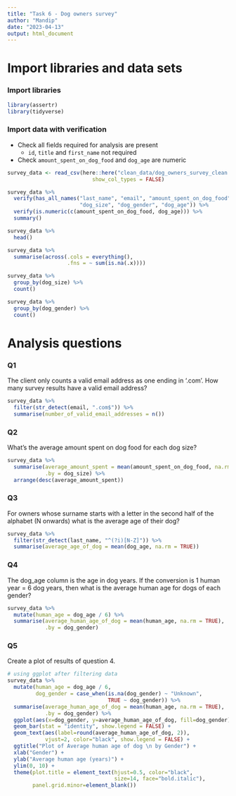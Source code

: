 ```yaml
---
title: "Task 6 - Dog owners survey"
author: "Mandip"
date: "2023-04-13"
output: html_document
---
```


# Import libraries and data sets

### Import libraries

```r
library(assertr)
library(tidyverse)
```

### Import data with verification

- Check all fields required for analysis are present
  - `id`, `title` and `first_name` not required

- Check `amount_spent_on_dog_food` and `dog_age` are numeric

```r
survey_data <- read_csv(here::here("clean_data/dog_owners_survey_clean.csv"),
                           show_col_types = FALSE)

survey_data %>% 
  verify(has_all_names("last_name", "email", "amount_spent_on_dog_food",
                       "dog_size", "dog_gender", "dog_age")) %>% 
  verify(is.numeric(c(amount_spent_on_dog_food, dog_age))) %>%
  summary()
```

```r
survey_data %>% 
  head()

survey_data %>% 
  summarise(across(.cols = everything(),
                   .fns = ~ sum(is.na(.x))))

survey_data %>% 
  group_by(dog_size) %>% 
  count()

survey_data %>% 
  group_by(dog_gender) %>% 
  count()
```


# Analysis questions

### Q1
The client only counts a valid email address as one ending in ‘.com’. How many survey results have a valid email address?

```r
survey_data %>% 
  filter(str_detect(email, ".com$")) %>% 
  summarise(number_of_valid_email_addresses = n())
```

### Q2
What’s the average amount spent on dog food for each dog size?

```r
survey_data %>% 
  summarise(average_amount_spent = mean(amount_spent_on_dog_food, na.rm = TRUE),
            .by = dog_size) %>% 
  arrange(desc(average_amount_spent))
```

### Q3
For owners whose surname starts with a letter in the second half of the alphabet (N onwards) what is the average age of their dog?

```r
survey_data %>% 
  filter(str_detect(last_name, "^(?i)[N-Z]")) %>% 
  summarise(average_age_of_dog = mean(dog_age, na.rm = TRUE))
```

### Q4
The dog_age column is the age in dog years. If the conversion is 1 human year = 6 dog years, then what is the average human age for dogs of each gender?

```r
survey_data %>%
  mutate(human_age = dog_age / 6) %>% 
  summarise(average_human_age_of_dog = mean(human_age, na.rm = TRUE),
            .by = dog_gender)
```

### Q5
Create a plot of results of question 4.

```r
# using ggplot after filtering data
survey_data %>%
  mutate(human_age = dog_age / 6,
         dog_gender = case_when(is.na(dog_gender) ~ "Unknown",
                                TRUE ~ dog_gender)) %>% 
  summarise(average_human_age_of_dog = mean(human_age, na.rm = TRUE),
            .by = dog_gender) %>% 
  ggplot(aes(x=dog_gender, y=average_human_age_of_dog, fill=dog_gender)) +
  geom_bar(stat = "identity", show.legend = FALSE) +
  geom_text(aes(label=round(average_human_age_of_dog, 2)),
            vjust=2, color="black", show.legend = FALSE) +
  ggtitle("Plot of Average human age of dog \n by Gender") +
  xlab("Gender") +
  ylab("Average human age (years)") +
  ylim(0, 10) +
  theme(plot.title = element_text(hjust=0.5, color="black", 
                                  size=14, face="bold.italic"),
        panel.grid.minor=element_blank())
```


